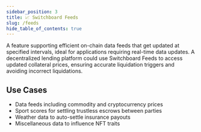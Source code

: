 ```yaml
---
sidebar_position: 3
title: 📈 Switchboard Feeds
slug: /feeds
hide_table_of_contents: true
---
```


A feature supporting efficient on-chain data feeds that get updated at specified
intervals, ideal for applications requiring real-time data updates. A
decentralized lending platform could use Switchboard Feeds to access updated
collateral prices, ensuring accurate liquidation triggers and avoiding incorrect
liquidations.

## Use Cases

- Data feeds including commodity and cryptocurrency prices
- Sport scores for settling trustless escrows between parties
- Weather data to auto-settle insurance payouts
- Miscellaneous data to influence NFT traits

